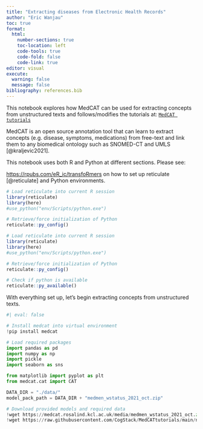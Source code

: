 ```yaml
---
title: "Extracting diseases from Electronic Health Records"
author: "Eric Wanjau"
toc: true
format: 
  html:
    number-sections: true
    toc-location: left
    code-tools: true
    code-fold: false
    code-link: true
editor: visual
execute: 
  warning: false
  message: false
bibliography: references.bib
---
```


This notebook explores how MedCAT can be used for extracting concepts from unstructured texts and follows/modifies the tutorials at: [`MedCAT tutorials`](https://github.com/CogStack/MedCATtutorials)

MedCAT is an open source annotation tool that can learn to extract concepts (e.g. disease, symptoms, medications) from free-text and link them to any biomedical ontology such as SNOMED-CT and UMLS [@kraljevic2021].

::: callout-note
This notebook uses both R and Python at different sections.
Please see:

<https://rpubs.com/eR_ic/transfoRmers> on how to set up reticulate [@reticulate] and Python environments.
:::

```r
# Load reticulate into current R session
library(reticulate)
library(here)
#use_python("env/Scripts/python.exe")

# Retrieve/force initialization of Python
reticulate::py_config()
```

```r
# Load reticulate into current R session
library(reticulate)
library(here)
#use_python("env/Scripts/python.exe")

# Retrieve/force initialization of Python
reticulate::py_config()

```

```r
# Check if python is available
reticulate::py_available()
```

With everything set up, let's begin extracting concepts from unstructured texts.

```python
#| eval: false

# Install medcat into virtual environment
!pip install medcat

```


```python
# Load required packages
import pandas as pd
import numpy as np
import pickle
import seaborn as sns

from matplotlib import pyplot as plt
from medcat.cat import CAT

DATA_DIR = "./data/"
model_pack_path = DATA_DIR + "medmen_wstatus_2021_oct.zip"

# Download provided models and required data
!wget https://medcat.rosalind.kcl.ac.uk/media/medmen_wstatus_2021_oct.zip -P ./data/
!wget https://raw.githubusercontent.com/CogStack/MedCATtutorials/main/notebooks/introductory/data/pt_notes.csv -P ./data/

```


